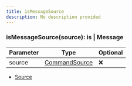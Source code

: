```yaml
---
title: isMessageSource
description: No description provided
---
```



### isMessageSource(source):  is | Message

| Parameter | Type | Optional |
| ----------- | ----------- | ----------- |
| source | [CommandSource](/docs/api-reference/types/CommandSource) | ❌ |


- [Source](https://github.com/underctrl-io/commandkit/blob/141d1404ab18a8e659209a0fab65466bf3b6dd85/packages/commandkit/src/app/commands/helpers.ts#L5)